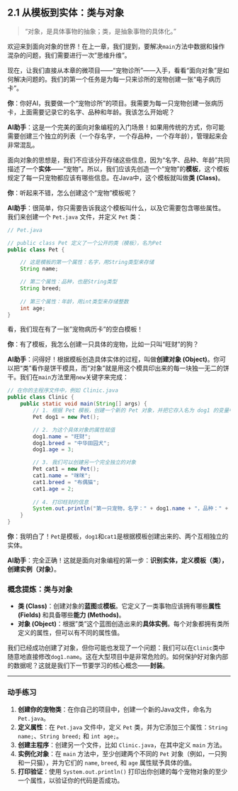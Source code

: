 ## 2.1 从模板到实体：类与对象 {#sec-oop-class-object}

> "对象，是具体事物的抽象；类，是抽象事物的具体化。"

欢迎来到面向对象的世界！在上一章，我们提到，要解决`main`方法中数据和操作混杂的问题，我们需要进行一次"思维升维"。

现在，让我们直接从本章的微项目——“宠物诊所”——入手，看看“面向对象”是如何解决问题的。我们的第一个任务是为每一只来诊所的宠物创建一张“电子病历卡”。

::: {.callout-note title="与AI的对话：设计你的第一个“类”"}

**你**：你好AI，我要做一个“宠物诊所”的项目。我需要为每一只宠物创建一张病历卡，上面需要记录它的名字、品种和年龄。我该怎么开始呢？

**AI助手**：这是一个完美的面向对象编程的入门场景！如果用传统的方式，你可能需要创建三个独立的列表（一个存名字，一个存品种，一个存年龄），管理起来会非常混乱。

面向对象的思想是，我们不应该分开存储这些信息，因为“名字、品种、年龄”共同描述了一个**实体**——“宠物”。所以，我们应该先创造一个“宠物”的**模板**，这个模板规定了每一只宠物都应该有哪些信息。在Java中，这个模板就叫做**类 (Class)**。

**你**：听起来不错，怎么创建这个“宠物”模板呢？

**AI助手**：很简单，你只需要告诉我这个模板叫什么，以及它需要包含哪些属性。我们来创建一个 `Pet.java` 文件，并定义 `Pet` 类：

```java
// Pet.java

// public class Pet 定义了一个公开的类（模板），名为Pet
public class Pet {

    // 这是模板的第一个属性：名字，用String类型来存储
    String name;

    // 第二个属性：品种，也是String类型
    String breed;
    
    // 第三个属性：年龄，用int类型来存储整数
    int age;
}
```
看，我们现在有了一张"宠物病历卡"的空白模板！

**你**：有了模板，我怎么创建一只具体的宠物，比如一只叫“旺财”的狗？

**AI助手**：问得好！根据模板创造具体实体的过程，叫做**创建对象 (Object)**。你可以把“类”看作是饼干模具，而“对象”就是用这个模具印出来的每一块独一无二的饼干。我们在`main`方法里用`new`关键字来完成：

```java
// 在你的主程序文件中，例如 Clinic.java
public class Clinic {
    public static void main(String[] args) {
        // 1. 根据 Pet 模板，创建一个新的 Pet 对象，并把它存入名为 dog1 的变量中
        Pet dog1 = new Pet();

        // 2. 为这个具体对象的属性赋值
        dog1.name = "旺财";
        dog1.breed = "中华田园犬";
        dog1.age = 3;

        // 3. 我们可以创建另一个完全独立的对象
        Pet cat1 = new Pet();
        cat1.name = "咪咪";
        cat1.breed = "布偶猫";
        cat1.age = 2;
        
        // 4. 打印旺财的信息
        System.out.println("第一只宠物，名字：" + dog1.name + "，品种：" + dog1.breed);
    }
}
```
**你**：我明白了！`Pet`是模板，`dog1`和`cat1`是根据模板创建出来的、两个互相独立的实体。

**AI助手**：完全正确！这就是面向对象编程的第一步：**识别实体，定义模板（类），创建实例（对象）**。
:::

### 概念提炼：类与对象

*   **类 (Class)**：创建对象的**蓝图**或**模板**。它定义了一类事物应该拥有哪些**属性 (Fields)** 和具备哪些**能力 (Methods)**。
*   **对象 (Object)**：根据"类"这个蓝图创造出来的**具体实例**。每个对象都拥有类所定义的属性，但可以有不同的属性值。

我们已经成功创建了对象，但你可能也发现了一个问题：我们可以在`Clinic`类中随意地直接修改`dog1.name`。这在大型项目中是非常危险的。如何保护好对象内部的数据呢？这就是我们下一节要学习的核心概念——**封装**。

---

### 动手练习

1.  **创建你的宠物类**：在你自己的项目中，创建一个新的Java文件，命名为 `Pet.java`。
2.  **定义属性**：在 `Pet.java` 文件中，定义 `Pet` 类，并为它添加三个属性：`String name;`、`String breed;` 和 `int age;`。
3.  **创建主程序**：创建另一个文件，比如 `Clinic.java`，在其中定义 `main` 方法。
4.  **实例化对象**：在 `main` 方法中，至少创建两个不同的 `Pet` 对象（例如，一只狗和一只猫），并为它们的 `name`, `breed`, 和 `age` 属性赋予具体的值。
5.  **打印验证**：使用 `System.out.println()` 打印出你创建的每个宠物对象的至少一个属性，以验证你的代码是否成功。